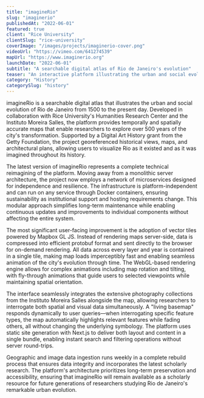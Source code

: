 ```yaml
---
title: "imagineRio"
slug: "imaginerio"
publishedAt: "2022-06-01"
featured: true
client: "Rice University"
clientSlug: "rice-university"
coverImage: "/images/projects/imaginerio-cover.png"
videoUrl: "https://vimeo.com/641274539"
mapUrl: "https://www.imaginerio.org"
launchDate: "2022-06-01"
subtitle: "A searchable digital atlas of Rio de Janeiro's evolution"
teaser: "An interactive platform illustrating the urban and social evolution of Rio de Janeiro from 1500 to the present day through maps, views, and architectural plans"
category: "History"
categorySlug: "history"
---
```


imagineRio is a searchable digital atlas that illustrates the urban and social evolution of Rio de Janeiro from 1500 to the present day. Developed in collaboration with Rice University's Humanities Research Center and the Instituto Moreira Salles, the platform provides temporally and spatially accurate maps that enable researchers to explore over 500 years of the city's transformation. Supported by a Digital Art History grant from the Getty Foundation, the project georeferenced historical views, maps, and architectural plans, allowing users to visualize Rio as it existed and as it was imagined throughout its history.

The latest version of imagineRio represents a complete technical reimagining of the platform. Moving away from a monolithic server architecture, the project now employs a network of microservices designed for independence and resilience. The infrastructure is platform-independent and can run on any service through Docker containers, ensuring sustainability as institutional support and hosting requirements change. This modular approach simplifies long-term maintenance while enabling continuous updates and improvements to individual components without affecting the entire system.

The most significant user-facing improvement is the adoption of vector tiles powered by Mapbox GL JS. Instead of rendering maps server-side, data is compressed into efficient protobuf format and sent directly to the browser for on-demand rendering. All data across every layer and year is contained in a single tile, making map loads imperceptibly fast and enabling seamless animation of the city's evolution through time. The WebGL-based rendering engine allows for complex animations including map rotation and tilting, with fly-through animations that guide users to selected viewpoints while maintaining spatial orientation.

The interface seamlessly integrates the extensive photography collections from the Instituto Moreira Salles alongside the map, allowing researchers to interrogate both spatial and visual data simultaneously. A "living basemap" responds dynamically to user queries—when interrogating specific feature types, the map automatically highlights relevant features while fading others, all without changing the underlying symbology. The platform uses static site generation with Next.js to deliver both layout and content in a single bundle, enabling instant search and filtering operations without server round-trips.

Geographic and image data ingestion runs weekly in a complete rebuild process that ensures data integrity and incorporates the latest scholarly research. The platform's architecture prioritizes long-term preservation and accessibility, ensuring that imagineRio will remain available as a scholarly resource for future generations of researchers studying Rio de Janeiro's remarkable urban evolution.